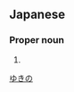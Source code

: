 ==Japanese==
{{ja-kanjitab|ゆき|の|yomi=k}}

===Proper noun===
{{ja-pos|proper|ゆきの}}

# {{given name|female|lang=ja}}

[[Category:Japanese female given names|ゆきの]]